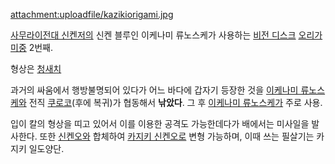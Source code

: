 attachment:uploadfile/kazikiorigami.jpg

[[사무라이전대 신켄저]]의 신켄 블루인 이케나미 류노스케가 사용하는 [[비전 디스크]] [[오리가미]]중 2번째.

형상은 [[청새치]]

과거의 싸움에서 행방불명되어 있다가 어느 바다에 갑자기 등장한 것을 [[이케나미 류노스케]]와 전직 [[쿠로코]](후에 복귀)가 협동해서 '''낚았다'''. 그 후 [[이케나미 류노스케]]가 주로 사용.

입이 칼의 형상을 띠고 있어서 이를 이용한 공격도 가능한데다가 배에서는 미사일을 발사한다. 또한 [[신켄오]]와 합체하여 [[카지키 신켄오]]로 변형 가능하며, 이때 쓰는 필살기는 카지키 일도양단.

